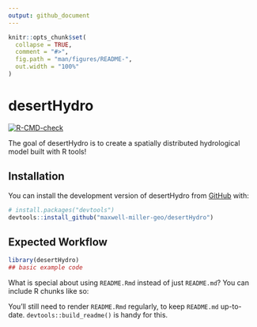 ```yaml
---
output: github_document
---
```


<!-- README.md is generated from README.Rmd. Please edit that file -->

```r
knitr::opts_chunk$set(
  collapse = TRUE,
  comment = "#>",
  fig.path = "man/figures/README-",
  out.width = "100%"
)
```

# desertHydro

<!-- badges: start -->
[![R-CMD-check](https://github.com/maxwell-miller-geo/desertHydro/actions/workflows/R-CMD-check.yaml/badge.svg)](https://github.com/maxwell-miller-geo/desertHydro/actions/workflows/R-CMD-check.yaml)
<!-- badges: end -->

The goal of desertHydro is to create a spatially distributed hydrological model
built with R tools!

## Installation

You can install the development version of desertHydro from [GitHub](https://github.com/) with:

``` r
# install.packages("devtools")
devtools::install_github("maxwell-miller-geo/desertHydro")
```

## Expected Workflow


```r
library(desertHydro)
## basic example code
```

What is special about using `README.Rmd` instead of just `README.md`? You can include R chunks like so:

You'll still need to render `README.Rmd` regularly, to keep `README.md` up-to-date. `devtools::build_readme()` is handy for this.


